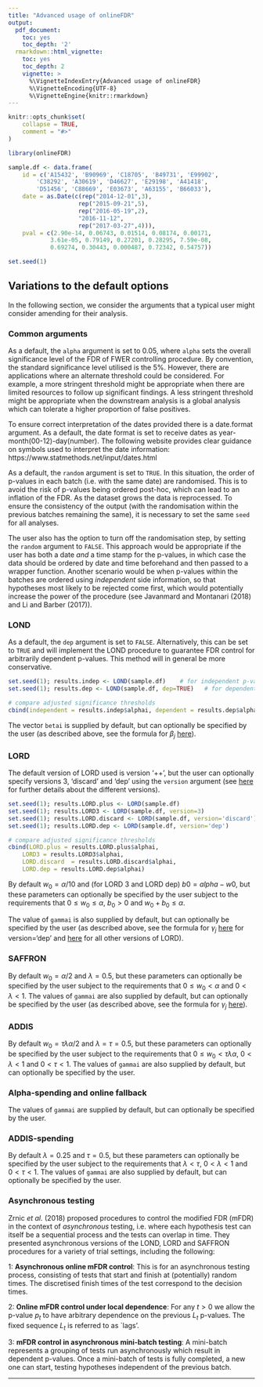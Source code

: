 ```yaml
---
title: "Advanced usage of onlineFDR"
output:
  pdf_document:
    toc: yes
    toc_depth: '2'
  rmarkdown::html_vignette:
    toc: yes
    toc_depth: 2
    vignette: >
      %\VignetteIndexEntry{Advanced usage of onlineFDR}
      %\VignetteEncoding{UTF-8}
      %\VignetteEngine{knitr::rmarkdown}
---
```


```r
knitr::opts_chunk$set(
    collapse = TRUE,
    comment = "#>"
)

library(onlineFDR)

sample.df <- data.frame(
    id = c('A15432', 'B90969', 'C18705', 'B49731', 'E99902',
        'C38292', 'A30619', 'D46627', 'E29198', 'A41418',
        'D51456', 'C88669', 'E03673', 'A63155', 'B66033'),
    date = as.Date(c(rep("2014-12-01",3),
                    rep("2015-09-21",5),
                    rep("2016-05-19",2),
                    "2016-11-12",
                    rep("2017-03-27",4))),
    pval = c(2.90e-14, 0.06743, 0.01514, 0.08174, 0.00171,
            3.61e-05, 0.79149, 0.27201, 0.28295, 7.59e-08,
            0.69274, 0.30443, 0.000487, 0.72342, 0.54757))

set.seed(1)
```

## Variations to the default options

In the following section,  we consider the arguments that a typical user might
consider amending for their analysis.


### Common arguments

As a default, the `alpha` argument is set to 0.05, where `alpha` sets the
overall significance level of the FDR of FWER controlling procedure. By
convention, the standard significance level utilised is the 5%.  However, there
are applications where an alternate threshold could be considered. For example,
a more stringent threshold might be appropriate when there are limited resources
to follow up significant findings. A less stringent threshold might be
appropriate when the downstream analysis is a global analysis which can tolerate
a higher proportion of false positives.

To ensure correct interpretation of the dates provided there is a date.format 
argument. As a default, the date format is set to receive dates as 
year-month(00-12)-day(number).  The following website provides clear guidance
on symbols used to interpret the date information: 
https://www.statmethods.net/input/dates.html

As a default, the `random` argument is set to `TRUE`. In this situation, the
order of p-values in each batch (i.e. with the same date) are randomised. This
is to avoid the risk of p-values being ordered post-hoc, which can lead to an
inflation of the FDR. As the dataset grows the data is reprocessed. To ensure 
the consistency of the output (with the randomisation within the previous
batches remaining the same), it is necessary to set the same `seed`
for all analyses.

The user also has the option to turn off the randomisation step, by setting the 
`random` argument to `FALSE`. This approach would be appropriate if the user 
has both a date *and* a time stamp for the p-values, in which case the data
should be ordered by date and time beforehand and then passed to a wrapper
function. Another scenario would be when p-values within the batches are
ordered using *independent* side information, so that hypotheses most likely to
be rejected come first, which would potentially increase the power of the
procedure (see Javanmard and Montanari (2018) and Li and Barber (2017)). 


### LOND

As a default, the `dep` argument is set to `FALSE`.  Alternatively, this can be
set to `TRUE` and will implement the LOND procedure to guarantee FDR control for
arbitrarily dependent p-values. This method will in general be more
conservative.

```r
set.seed(1); results.indep <- LOND(sample.df)    # for independent p-values
set.seed(1); results.dep <- LOND(sample.df, dep=TRUE)   # for dependent p-values

# compare adjusted significance thresholds
cbind(independent = results.indep$alphai, dependent = results.dep$alphai)

```

The vector `betai` is supplied by default, but can optionally be specified by the
user (as described above, see the formula for $\beta_j$ [here](#LOND_beta)).


### LORD

The default version of LORD used is version '++', but the user can optionally
specify versions 3, 'discard' and 'dep' using the `version` argument (see
[here](#LORD) for further details about the different versions).

```r
set.seed(1); results.LORD.plus <- LORD(sample.df)
set.seed(1); results.LORD3 <- LORD(sample.df, version=3)
set.seed(1); results.LORD.discard <- LORD(sample.df, version='discard')
set.seed(1); results.LORD.dep <- LORD(sample.df, version='dep') 

# compare adjusted significance thresholds
cbind(LORD.plus = results.LORD.plus$alphai,
    LORD3 = results.LORD3$alphai,
    LORD.discard  = results.LORD.discard$alphai,
    LORD.dep = results.LORD.dep$alphai)

```

By default $w_0 = \alpha/10$ and (for LORD 3 and LORD dep) $b0 = alpha - w0$,
but these parameters can optionally be specified by the user subject to the
requirements that $0 \leq w_0 \leq \alpha$, $b_0 > 0$ and $w_0+b_0 \leq \alpha$.

The value of `gammai` is also supplied by default, but can optionally be
specified by the user (as described above, see the formula for $\gamma_j$
[here](#LORDdep_xi) for version='dep' and [here](#LORD_gamma) for all other
versions of LORD).


### SAFFRON

By default $w_0 = \alpha/2$ and $\lambda = 0.5$, but these parameters can
optionally be specified by the user subject to the requirements that
$0 \leq w_0 < \alpha$ and $0 < \lambda < 1$. The values of `gammai` are also
supplied by default, but can optionally be specified by the user (as described
above, see the formula for $\gamma_j$ [here](#SAFFRON_gamma)).


### ADDIS

By default $w_0 = \tau \lambda \alpha/2$ and $\lambda = \tau = 0.5$, but these
parameters can optionally be specified by the user subject to the requirements
that $0 \leq w_0 < \tau \lambda \alpha$, $0 < \lambda < 1$ and $0 < \tau < 1$.
The values of `gammai` are also supplied by default, but can optionally be
specified by the user.


### Alpha-spending and online fallback

The values of `gammai` are supplied by default, but can optionally
be specified by the user.


### ADDIS-spending

By default $\lambda = 0.25$ and $\tau = 0.5$, but these
parameters can optionally be specified by the user subject to the requirements
that $\lambda < \tau$, $0 < \lambda < 1$ and $0 < \tau < 1$.
The values of `gammai` are also supplied by default, but can optionally be
specified by the user.

### Asynchronous testing

Zrnic *et al.* (2018) proposed procedures to control the modified
FDR (mFDR) in the context of *asynchronous* testing, i.e. where each hypothesis
test can itself be a sequential process and the tests can overlap in time. They
presented asynchronous versions of the LOND, LORD and SAFFRON procedures for a 
variety of trial settings, including the following:

1: **Asynchronous online mFDR control**: 
This is for an asynchronous testing process, consisting of tests that start and
finish at (potentially) random times. The discretised finish times of the test
correspond to the decision times.

2: **Online mFDR control under local dependence**: 
For any $t>0$ we allow the p-value $p_t$ to have arbitrary dependence on the
previous $L_t$ p-values. The fixed sequence $L_t$ is referred to as `lags'.

3: **mFDR control in asynchronous mini-batch testing**: 
A mini-batch represents a grouping of tests run asynchronously which
result in dependent p-values. Once a mini-batch of tests is fully completed,
a new one can start, testing hypotheses independent of the previous batch.

---